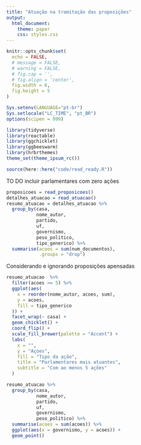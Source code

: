 ```yaml
---
title: "Atuação na tramitação das proposições"
output:
  html_document:
    theme: paper
    css: styles.css
---
```


```r
knitr::opts_chunk$set(
  echo = FALSE,
  # message = FALSE,
  # warning = FALSE,
  # fig.cap = '',
  # fig.align = 'center',
  fig.width = 6,
  fig.height = 5
)

Sys.setenv(LANGUAGE="pt-br")
Sys.setlocale("LC_TIME", "pt_BR")
options(scipen = 999)
```

```r
library(tidyverse)
library(reactable)
library(ggchicklet)
library(ggbeeswarm)
library(hrbrthemes)
theme_set(theme_ipsum_rc())

source(here::here("code/read_ready.R"))
```

TO DO incluir parlamentares com zero ações

```r
proposicoes = read_proposicoes()
detalhes_atuacao = read_atuacao()
resumo_atuacao = detalhes_atuacao %>%
  group_by(casa,
           nome_autor,
           partido,
           uf,
           governismo,
           peso_politico,
           tipo_generico) %>%
  summarise(acoes = sum(num_documentos), 
            .groups = "drop")
```

Considerando e ignorando proposições apensadas

```r
resumo_atuacao  %>%
  filter(acoes >= 5) %>%
  ggplot(aes(
    x = reorder(nome_autor, acoes, sum),
    y = acoes,
    fill = tipo_generico
  )) +
  facet_wrap(~ casa) +
  geom_chicklet() +
  coord_flip() +
  scale_fill_brewer(palette = "Accent") +
  labs(
    x = "",
    y = "Açòes",
    fill = "Tipo da ação",
    title = "Parlamentares mais atuantes",
    subtitle = "Com ao menos 5 ações"
  )
```

```r
resumo_atuacao %>% 
  group_by(casa,
           nome_autor,
           partido,
           uf,
           governismo,
           peso_politico) %>% 
  summarise(acoes = sum(acoes)) %>% 
  ggplot(aes(x = governismo, y = acoes)) + 
  geom_point()
  
```


